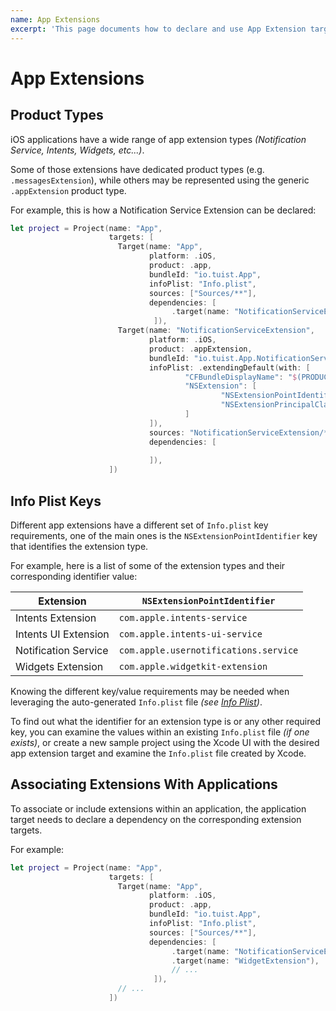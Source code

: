 ```yaml
---
name: App Extensions
excerpt: 'This page documents how to declare and use App Extension targets.'
---
```



# App Extensions

## Product Types

iOS applications have a wide range of app extension types _(Notification Service, Intents, Widgets, etc...)_.

Some of those extensions have dedicated product types (e.g. `.messagesExtension`), while others may be represented
using the generic `.appExtension` product type.

For example, this is how a Notification Service Extension can be declared:

```swift
let project = Project(name: "App",
                      targets: [
                        Target(name: "App",
                               platform: .iOS,
                               product: .app,
                               bundleId: "io.tuist.App",
                               infoPlist: "Info.plist",
                               sources: ["Sources/**"],
                               dependencies: [
                                    .target(name: "NotificationServiceExtension"),
                                ]),
                        Target(name: "NotificationServiceExtension",
                               platform: .iOS,
                               product: .appExtension,
                               bundleId: "io.tuist.App.NotificationServiceExtension",
                               infoPlist: .extendingDefault(with: [
                                       "CFBundleDisplayName": "$(PRODUCT_NAME)",
                                       "NSExtension": [
                                               "NSExtensionPointIdentifier": "com.apple.usernotifications.service", 
                                               "NSExtensionPrincipalClass": "$(PRODUCT_MODULE_NAME).NotificationService"
                                       ]
                               ]),
                               sources: "NotificationServiceExtension/**",
                               dependencies: [
                                   
                               ]),
                      ])
```

## Info Plist Keys

Different app extensions have a different set of `Info.plist` key requirements, one of the main ones is the `NSExtensionPointIdentifier` key that identifies the extension type.

For example, here is a list of some of the extension types and their corresponding identifier value:

| Extension                              | `NSExtensionPointIdentifier`                 | 
| -------------------------------------- | -------------------------------------------- |
| Intents Extension                      | `com.apple.intents-service`                  |
| Intents UI Extension                   | `com.apple.intents-ui-service`               |
| Notification Service                   | `com.apple.usernotifications.service`        |
| Widgets Extension                      | `com.apple.widgetkit-extension`              |

Knowing the different key/value requirements may be needed when leveraging the auto-generated `Info.plist` file _(see [Info Plist](/docs/usage/project-description/#infoplist))_.

To find out what the identifier for an extension type is or any other required key, you can examine the values within an existing `Info.plist` file _(if one exists)_, 
or create a new sample project using the Xcode UI with the desired app extension target and examine the `Info.plist` file created by Xcode.

## Associating Extensions With Applications

To associate or include extensions within an application, the application target needs to declare a dependency on the corresponding extension targets.

For example:

```swift
let project = Project(name: "App",
                      targets: [
                        Target(name: "App",
                               platform: .iOS,
                               product: .app,
                               bundleId: "io.tuist.App",
                               infoPlist: "Info.plist",
                               sources: ["Sources/**"],
                               dependencies: [
                                    .target(name: "NotificationServiceExtension"),
                                    .target(name: "WidgetExtension"),
                                    // ...
                                ]),
                        // ...
                      ])
```

